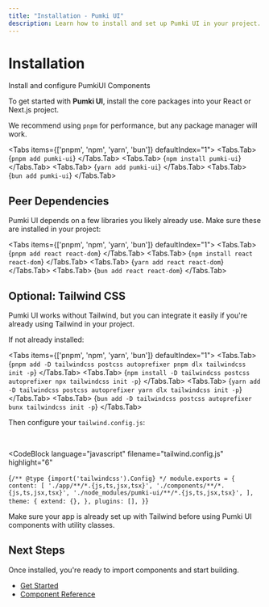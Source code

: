 ```yaml
---
title: "Installation - Pumki UI"
description: Learn how to install and set up Pumki UI in your project.
---
```



# Installation

<Callout>Install and configure PumkiUI Components</Callout>

To get started with **Pumki UI**, install the core packages into your React or Next.js project.

We recommend using `pnpm` for performance, but any package manager will work.

<Tabs items={['pnpm', 'npm', 'yarn', 'bun']} defaultIndex="1">
  <Tabs.Tab>
    <CodeBlock language="bash" highlight="/pumki-ui/">
      {`pnpm add pumki-ui`}
    </CodeBlock>
  </Tabs.Tab>
  <Tabs.Tab>
    <CodeBlock language="bash" highlight="/pumki-ui/">
      {`npm install pumki-ui`}
    </CodeBlock>
  </Tabs.Tab>
  <Tabs.Tab>
    <CodeBlock language="bash" highlight="/pumki-ui/">
      {`yarn add pumki-ui`}
    </CodeBlock>
  </Tabs.Tab>
  <Tabs.Tab>
    <CodeBlock language="bash" highlight="/pumki-ui/">
      {`bun add pumki-ui`}
    </CodeBlock>
  </Tabs.Tab>
</Tabs>

## Peer Dependencies

Pumki UI depends on a few libraries you likely already use. Make sure these are installed in your project:

<Tabs items={['pnpm', 'npm', 'yarn', 'bun']} defaultIndex="1">
  <Tabs.Tab>
    <CodeBlock language="bash">
      {`pnpm add react react-dom`}
    </CodeBlock>
  </Tabs.Tab>
  <Tabs.Tab>
    <CodeBlock language="bash">
      {`npm install react react-dom`}
    </CodeBlock>
  </Tabs.Tab>
  <Tabs.Tab>
    <CodeBlock language="bash">
      {`yarn add react react-dom`}
    </CodeBlock>
  </Tabs.Tab>
  <Tabs.Tab>
    <CodeBlock language="bash">
      {`bun add react react-dom`}
    </CodeBlock>
  </Tabs.Tab>
</Tabs>

## Optional: Tailwind CSS

Pumki UI works without Tailwind, but you can integrate it easily if you're already using Tailwind in your project.

If not already installed:

<Tabs items={['pnpm', 'npm', 'yarn', 'bun']} defaultIndex="1">
  <Tabs.Tab>
    <CodeBlock language="bash">
      {`pnpm add -D tailwindcss postcss autoprefixer
pnpm dlx tailwindcss init -p`}
    </CodeBlock>
  </Tabs.Tab>
  <Tabs.Tab>
    <CodeBlock language="bash">
      {`npm install -D tailwindcss postcss autoprefixer
npx tailwindcss init -p`}
    </CodeBlock>
  </Tabs.Tab>
  <Tabs.Tab>
    <CodeBlock language="bash">
      {`yarn add -D tailwindcss postcss autoprefixer
yarn dlx tailwindcss init -p`}
    </CodeBlock>
  </Tabs.Tab>
  <Tabs.Tab>
    <CodeBlock language="bash">
      {`bun add -D tailwindcss postcss autoprefixer
bunx tailwindcss init -p`}
    </CodeBlock>
  </Tabs.Tab>
</Tabs>

Then configure your `tailwind.config.js`:

<br />

<CodeBlock
  language="javascript"
  filename="tailwind.config.js"
  highlight="6"
>
{`/** @type {import('tailwindcss').Config} */
module.exports = {
  content: [
    './app/**/*.{js,ts,jsx,tsx}',
    './components/**/*.{js,ts,jsx,tsx}',
    './node_modules/pumki-ui/**/*.{js,ts,jsx,tsx}',
  ],
  theme: {
    extend: {},
  },
  plugins: [],
}`}
</CodeBlock>

<Callout type="info">Make sure your app is already set up with Tailwind before using Pumki UI components with utility classes.</Callout>

## Next Steps

Once installed, you're ready to import components and start building.

- [Get Started](/docs/getting-started)
- [Component Reference](/docs/components)